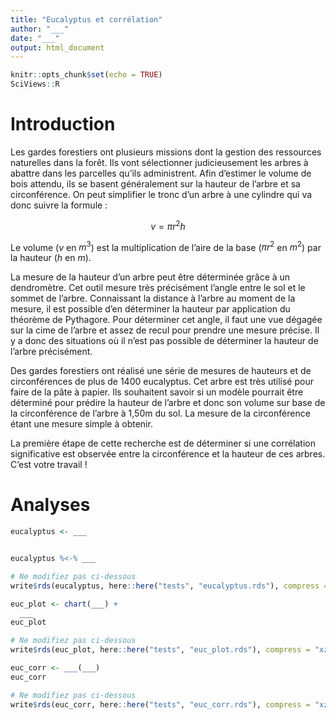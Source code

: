 ```yaml
---
title: "Eucalyptus et corrélation"
author: "___"
date: "___"
output: html_document
---
```


```r
knitr::opts_chunk$set(echo = TRUE)
SciViews::R
```

# Introduction

Les gardes forestiers ont plusieurs missions dont la gestion des ressources naturelles dans la forêt. Ils vont sélectionner judicieusement les arbres à abattre dans les parcelles qu'ils administrent. Afin d'estimer le volume de bois attendu, ils se basent généralement sur la hauteur de l'arbre et sa circonférence. On peut simplifier le tronc d'un arbre à une cylindre qui va donc suivre la formule :

$$v = \pi r^2 h$$

Le volume ($v$ en $m^3$) est la multiplication de l'aire de la base ($\pi r^2$ en $m^2$) par la hauteur ($h$ en $m$).

La mesure de la hauteur d'un arbre peut être déterminée grâce à un dendromètre. Cet outil mesure très précisément l'angle entre le sol et le sommet de l'arbre. Connaissant la distance à l'arbre au moment de la mesure, il est possible d'en déterminer la hauteur par application du théorème de Pythagore. Pour déterminer cet angle, il faut une vue dégagée sur la cime de l'arbre et assez de recul pour prendre une mesure précise. Il y a donc des situations où il n'est pas possible de déterminer la hauteur de l'arbre précisément.

Des gardes forestiers ont réalisé une série de mesures de hauteurs et de circonférences de plus de 1400 eucalyptus. Cet arbre est très utilisé pour faire de la pâte à papier. Ils souhaitent savoir si un modèle pourrait être déterminé pour prédire la hauteur de l'arbre et donc son volume sur base de la circonférence de l'arbre à 1,50m du sol. La mesure de la circonférence étant une mesure simple à obtenir.

La première étape de cette recherche est de déterminer si une corrélation significative est observée entre la circonférence et la hauteur de ces arbres. C'est votre travail !

# Analyses

<!--% Importez le jeu de données `eucalyptus` qui se trouve dans le fichier eucalyptus.csv dans le dossier data. -->

```r
eucalyptus <- ___
```

<!--% Utilisez la fonction `skim()` du package {skimr} et ensuite, décrivez les données en 2 à 3 phrases en dessous. -->

```r

```

<!--% Ajoutez des labels et des unités aux variables. La variable `ht` représente la hauteur en mètre des arbres. La variable `circ` représente la circonférence en centimètre. Vous enregistrerez le jeu de données labellisé sous `eucalyptus` obligatoirement. -->

```r
eucalyptus %<-% ___

# Ne modifiez pas ci-dessous
write$rds(eucalyptus, here::here("tests", "eucalyptus.rds"), compress = "xz")
```

<!--% Réalisez un graphique adéquat pour représenter la hauteur des arbres en fonction de la circonférence. Le graphique doit être dans `euc_plot`. Interprétez ce graphique en 2 phrases maximum. -->

```r
euc_plot <- chart(___) +
  ___
euc_plot

# Ne modifiez pas ci-dessous
write$rds(euc_plot, here::here("tests", "euc_plot.rds"), compress = "xz")
```

<!--% Effectuez un test d'hypothèse pour mettre en avant la corrélation entre la hauteur et la circonférence des eucalyptus. Interprétez votre test. N'oubliez pas de fixer la valeur du seuil alpha avant de réaliser votre test et spécifiez les hypothèses nulles et alternatives. Le résultat du test doit être placé dans un objet `euc_corr` obligatoirement. -->

```r
euc_corr <- ___(___)
euc_corr

# Ne modifiez pas ci-dessous
write$rds(euc_corr, here::here("tests", "euc_corr.rds"), compress = "xz")
```

<!-- Interprétez le test d'hypothèse en 2 ou 3 phrases (interprétation statistique et biologique). -->
